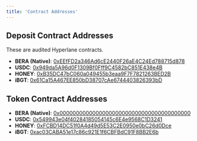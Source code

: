 ```yaml
---
title: 'Contract Addresses'
---
```


## Deposit Contract Addresses
These are audited Hyperlane contracts.

* **BERA (Native)**: [0xEEfFD2a346Ad6cE2440F26aE4C24Ed788715d878](https://berascan.com/address/0xEEfFD2a346Ad6cE2440F26aE4C24Ed788715d878)
* **USDC**: [0x949da5A96d0F1309Bf0Fff9C4582bC851E438e4B](https://berascan.com/address/0x949da5A96d0F1309Bf0Fff9C4582bC851E438e4B)
* **HONEY**: [0xB35DC47bC060a049455b3eaa9F7F7821263BED2B](https://berascan.com/address/0xB35DC47bC060a049455b3eaa9F7F7821263BED2B)
* **iBGT**: [0x61Ca15A467EE850bD38707cAe6744403826393bD](https://berascan.com/address/0x61Ca15A467EE850bD38707cAe6744403826393bD)

## Token Contract Addresses
* **BERA (Native)**: [0x0000000000000000000000000000000000000000](https://berascan.com/address/0x0000000000000000000000000000000000000000)
* **USDC**: [0x549943e04f40284185054145c6E4e9568C1D3241](https://berascan.com/address/0x549943e04f40284185054145c6E4e9568C1D3241)
* **HONEY**: [0xFCBD14DC51f0A4d49d5E53C2E0950e0bC26d0Dce](https://berascan.com/address/0xFCBD14DC51f0A4d49d5E53C2E0950e0bC26d0Dce)
* **iBGT**: [0xac03CABA51e17c86c921E1f6CBFBdC91F8BB2E6b](https://berascan.com/address/0xac03CABA51e17c86c921E1f6CBFBdC91F8BB2E6b) 